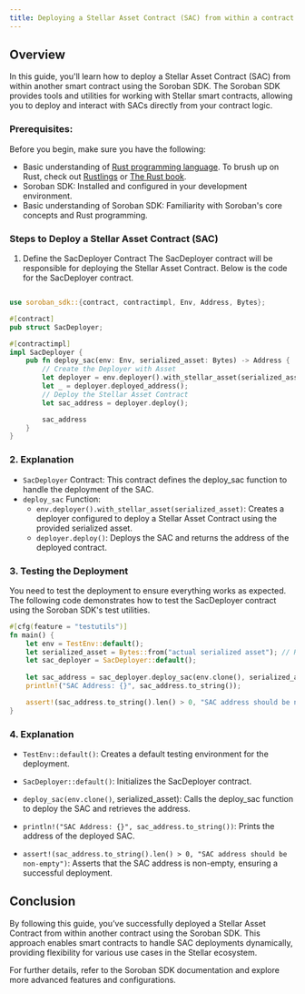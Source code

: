 ```yaml
---
title: Deploying a Stellar Asset Contract (SAC) from within a contract.
---
```


<head>
  <title>
    {`Deploying a Stellar Asset Contract (SAC) from within a contract`}
  </title>
  <meta charSet="utf-8" />
  <meta
    property="og:title"
    content="Deploying a Stellar Asset Contract (SAC) from within a contract"
  />
  <meta
    property="og:description"
    content="This is a step-by-step guide to help you deploy an SAC from within a smart contract on Stellar."
  />
</head>

## Overview

In this guide, you'll learn how to deploy a Stellar Asset Contract (SAC) from within another smart contract using the Soroban SDK. 
The Soroban SDK provides tools and utilities for working with Stellar smart contracts, allowing you to deploy and interact with SACs directly from your contract logic.

### Prerequisites:

Before you begin, make sure you have the following:

- Basic understanding of [Rust programming language](https://www.rust-lang.org/). To brush up on Rust, check out [Rustlings](https://github.com/rust-lang/rustlings) or [The Rust book](https://doc.rust-lang.org/book/).
- Soroban SDK: Installed and configured in your development environment.
- Basic understanding of Soroban SDK: Familiarity with Soroban's core concepts and Rust programming.

### Steps to Deploy a Stellar Asset Contract (SAC)

1. Define the SacDeployer Contract
The SacDeployer contract will be responsible for deploying the Stellar Asset Contract. Below is the code for the SacDeployer contract.

```rust title="lib.rs"

use soroban_sdk::{contract, contractimpl, Env, Address, Bytes};

#[contract]
pub struct SacDeployer;

#[contractimpl]
impl SacDeployer {
    pub fn deploy_sac(env: Env, serialized_asset: Bytes) -> Address {
        // Create the Deployer with Asset
        let deployer = env.deployer().with_stellar_asset(serialized_asset);
        let _ = deployer.deployed_address();
        // Deploy the Stellar Asset Contract
        let sac_address = deployer.deploy();

        sac_address
    }
}

```

### 2. Explanation

- `SacDeployer` Contract: This contract defines the deploy_sac function to handle the deployment of the SAC.
- `deploy_sac` Function:
  - `env.deployer().with_stellar_asset(serialized_asset)`: Creates a deployer configured to deploy a Stellar Asset Contract using the provided serialized asset.
  - `deployer.deploy()`: Deploys the SAC and returns the address of the deployed contract.


### 3. Testing the Deployment
You need to test the deployment to ensure everything works as expected. The following code demonstrates how to test the SacDeployer contract using the Soroban SDK's test utilities.

```rust
#[cfg(feature = "testutils")]
fn main() {
    let env = TestEnv::default();
    let serialized_asset = Bytes::from("actual serialized asset"); // Replace with actual serialized asset info
    let sac_deployer = SacDeployer::default();
        
    let sac_address = sac_deployer.deploy_sac(env.clone(), serialized_asset);
    println!("SAC Address: {}", sac_address.to_string());

    assert!(sac_address.to_string().len() > 0, "SAC address should be non-empty");
}

```

### 4. Explanation

- `TestEnv::default()`: Creates a default testing environment for the deployment.

- `SacDeployer::default()`: Initializes the SacDeployer contract.

- `deploy_sac(env.clone()`, serialized_asset): Calls the deploy_sac function to deploy the SAC and retrieves the address.

- `println!("SAC Address: {}", sac_address.to_string())`: Prints the address of the deployed SAC.

- `assert!(sac_address.to_string().len() > 0, "SAC address should be non-empty")`: Asserts that the SAC address is non-empty, ensuring a successful deployment.


## Conclusion

By following this guide, you’ve successfully deployed a Stellar Asset Contract from within another contract using the Soroban SDK. 
This approach enables smart contracts to handle SAC deployments dynamically, providing flexibility for various use cases in the Stellar ecosystem.


For further details, refer to the Soroban SDK documentation and explore more advanced features and configurations.